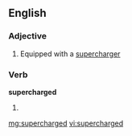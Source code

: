 ==English==

===Adjective===
{{en-adj|-}}

# Equipped with a [[supercharger]]

===Verb===
'''supercharged'''

# {{past of|supercharge}}

[[mg:supercharged]]
[[vi:supercharged]]